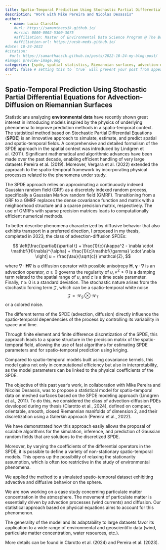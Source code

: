 ```yaml
---
title: Spatio-Temporal Prediction Using Stochastic Partial Differential Equations for Advection-Diffusion on Riemannian Surfaces
description: "Work with Mike Pereira and Nicolas Desassis"
author:
  - name: Lucia Clarotto
    #url: https://samanthacsik.github.io/
    #orcid: 0000-0002-5300-3075
    #affiliation: Master of Environmental Data Science Program @ The Bren School (UCSB) & The National Center for Ecological Analysis & Synthesis
    #affiliation-url: https://ucsb-meds.github.io/ 
#date: 10-24-2022
#citation: 
  #url: https://samanthacsik.github.io/posts/2022-10-24-my-blog-post/ 
#image: preview-image.png
categories: [spde, spatial statistics, Riemannian surfaces, advection-diffusion] 
draft: false # setting this to `true` will prevent your post from appearing on your listing page until you're ready!
---
```


## Spatio-Temporal Prediction Using Stochastic Partial Differential Equations for Advection-Diffusion on Riemannian Surfaces
Statisticians analyzing **environmental data** have recently shown great interest in introducing models inspired by the physics of underlying phenomena to improve prediction methods in a spatio-temporal context. The statistical method based on Stochastic Partial Differential Equations (**SPDE**) is an innovative approach to simulate, estimate, and predict spatial and spatio-temporal fields. A comprehensive and detailed formalism of the SPDE approach in the spatial context was introduced by Lindgren et al. (2011). Significant mathematical and algorithmic advances have been made over the past decade, enabling efficient handling of very large datasets Pereira et al. (2019). Moreover, Vergara et al. (2022) extended the approach to the spatio-temporal framework by incorporating physical processes related to the phenomena under study.

The SPDE approach relies on approximating a continuously indexed Gaussian random field (GRF) as a discretely indexed random process, specifically a Gaussian Markov random field (GMRF). Transitioning from a GRF to a GMRF replaces the dense covariance function and matrix with a neighborhood structure and a sparse precision matrix, respectively. The use of GMRFs with sparse precision matrices leads to computationally efficient numerical methods.

To better describe phenomena characterized by diffusive behavior that also exhibits transport in a preferred direction, I proposed in my thesis, completed in 2023, the class of advection-diffusion SPDEs:

$$
\left[\frac{\partial}{\partial t} + \frac{1}{c}(\kappa^2 - \nabla \cdot \mathbf{H}\nabla)^{\alpha} + \frac{1}{c}\mathbf{\gamma} \cdot \nabla \right] u = \frac{\tau}{\sqrt{c}} \mathcal{Z},
$$

where $\nabla \cdot \mathbf{H}\nabla$ is a diffusion operator with possible anisotropy $\mathbf{H}$, $\mathbf{\gamma} \cdot \nabla$ is an advection operator, $\alpha\geq0$ governs the regularity of $u$, $\kappa^2>0$ is a damping term related to the spatial range of $u$, and $c$ is a time scale parameter. Finally, $\tau\geq 0$ is a standard deviation. The stochastic nature arises from the stochastic forcing term $\mathcal{Z}$, which can be a spatio-temporal white noise $$\mathcal{Z} = \mathcal{W}_S \otimes \mathcal{W}_T$$ or a colored noise.

The different terms of the SPDE (advection, diffusion) directly influence the spatio-temporal dependencies of the process by controlling its variability in space and time.

Through finite element and finite difference discretization of the SPDE, this approach leads to a sparse structure in the precision matrix of the spatio-temporal field, allowing the use of fast algorithms for estimating SPDE parameters and for spatio-temporal prediction using kriging.

Compared to spatio-temporal models built using covariance kernels, this model gains not only in computational efficiency but also in interpretability, as the model parameters can be linked to the physical coefficients of the SPDE.

The objective of this past year's work, in collaboration with Mike Pereira and Nicolas Desassis, was to propose a statistical model for spatio-temporal data on meshed surfaces based on the SPDE modeling approach (Lindgren et al., 2011). To do this, we considered the class of advection-diffusion PDEs developed during my thesis (Clarotto et al., 2024), defined on compact, orientable, smooth, closed Riemannian manifolds of dimension 2, and their discretization using a Galerkin approach (Pereira et al., 2022).

We have demonstrated how this approach easily allows the proposal of scalable algorithms for the simulation, inference, and prediction of Gaussian random fields that are solutions to the discretized SPDE.

Moreover, by varying the coefficients of the differential operators in the SPDE, it is possible to define a variety of non-stationary spatio-temporal models. This opens up the possibility of relaxing the stationarity assumption, which is often too restrictive in the study of environmental phenomena.

We applied the method to a simulated spatio-temporal dataset exhibiting advective and diffusive behavior on the sphere.

We are now working on a case study concerning particulate matter concentration in the atmosphere. The movement of particulate matter is essentially driven by advection processes (wind currents) and diffusion. Our statistical approach based on physical equations aims to account for this phenomenon.

The generality of the model and its adaptability to large datasets favor its application to a wide range of environmental and geoscientific data (wind, particulate matter concentration, water resources, etc.).

More details can be found in Clarotto et al. (2024) and Pereira et al. (2023).


